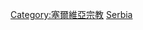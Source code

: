 {{Commons category|Christianity in Serbia}}
{{Catmore}}

[[Category:塞爾維亞宗教|Category:塞爾維亞宗教]]
[[Category:歐洲各國基督教|Serbia]]